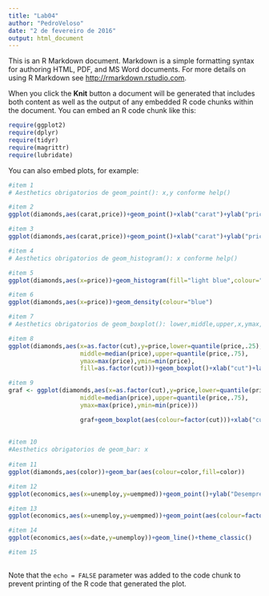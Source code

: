 ```yaml
---
title: "Lab04"
author: "PedroVeloso"
date: "2 de fevereiro de 2016"
output: html_document
---
```


This is an R Markdown document. Markdown is a simple formatting syntax for authoring HTML, PDF, and MS Word documents. For more details on using R Markdown see <http://rmarkdown.rstudio.com>.

When you click the **Knit** button a document will be generated that includes both content as well as the output of any embedded R code chunks within the document. You can embed an R code chunk like this:

```r
require(ggplot2)
require(dplyr)
require(tidyr)
require(magrittr)
require(lubridate)
```

You can also embed plots, for example:

```r
#item 1
# Aesthetics obrigatorios de geom_point(): x,y conforme help()

#item 2
ggplot(diamonds,aes(carat,price))+geom_point()+xlab("carat")+ylab("price")

#item 3
ggplot(diamonds,aes(carat,price))+geom_point()+xlab("carat")+ylab("price")+facet_grid(clarity ~.)

#item 4
# Aesthetics obrigatorios de geom_histogram(): x conforme help()

#item 5
ggplot(diamonds,aes(x=price))+geom_histogram(fill="light blue",colour="white")

#item 6
ggplot(diamonds,aes(x=price))+geom_density(colour="blue")

#item 7
# Aesthetics obrigatorios de geom_boxplot(): lower,middle,upper,x,ymax,ymin

#item 8
ggplot(diamonds,aes(x=as.factor(cut),y=price,lower=quantile(price,.25),
                    middle=median(price),upper=quantile(price,.75),
                    ymax=max(price),ymin=min(price),
                    fill=as.factor(cut)))+geom_boxplot()+xlab("cut")+labs(fill="cut")

#item 9
graf <- ggplot(diamonds,aes(x=as.factor(cut),y=price,lower=quantile(price,.25),
                    middle=median(price),upper=quantile(price,.75),
                    ymax=max(price),ymin=min(price)))

                    graf+geom_boxplot(aes(colour=factor(cut)))+xlab("cut")+guides(fill=FALSE)+scale_color_manual(values=c("Fair"="black","Good"="dark green","Very Good"="blue","Premium"="light blue","Ideal"="gold"))
                    
       
#item 10
#Aesthetics obrigatorios de geom_bar: x
                    
#item 11
ggplot(diamonds,aes(color))+geom_bar(aes(colour=color,fill=color))

#item 12
ggplot(economics,aes(x=unemploy,y=uempmed))+geom_point()+ylab("Desemprego - Tempo Medio (semanas)")+xlab("Num. Desempregados (por 1000)")

#item 13
ggplot(economics,aes(x=unemploy,y=uempmed))+geom_point(aes(colour=factor(year(date))))+ylab("Desemprego - Tempo Medio (semanas)")+xlab("Num. Desempregados (por 1000)")+theme_classic()+theme(legend.position="none")

#item 14
ggplot(economics,aes(x=date,y=unemploy))+geom_line()+theme_classic()

#item 15
                    
```

Note that the `echo = FALSE` parameter was added to the code chunk to prevent printing of the R code that generated the plot.
